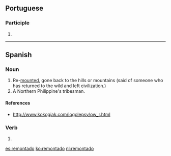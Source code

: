 ==Portuguese==

===Participle===
{{head|pt|past participle}}

# {{pt-verb form of|remontar|ar|past participle|masculine|singular}}

----

==Spanish==

===Noun===
{{es-noun|m}}

# Re-[[mount]]ed, gone back to the hills or mountains (said of someone who has returned to the wild and left civilization.)
# A Northern Philippine's tribesman.

====References====
* http://www.kokogiak.com/logolepsy/ow_r.html

===Verb===
{{es-past participle|remontad}}

# {{es-verb form of|ending=ar|mood=past participle|gender=m|number=s|remontar}}

[[es:remontado]]
[[ko:remontado]]
[[nl:remontado]]
